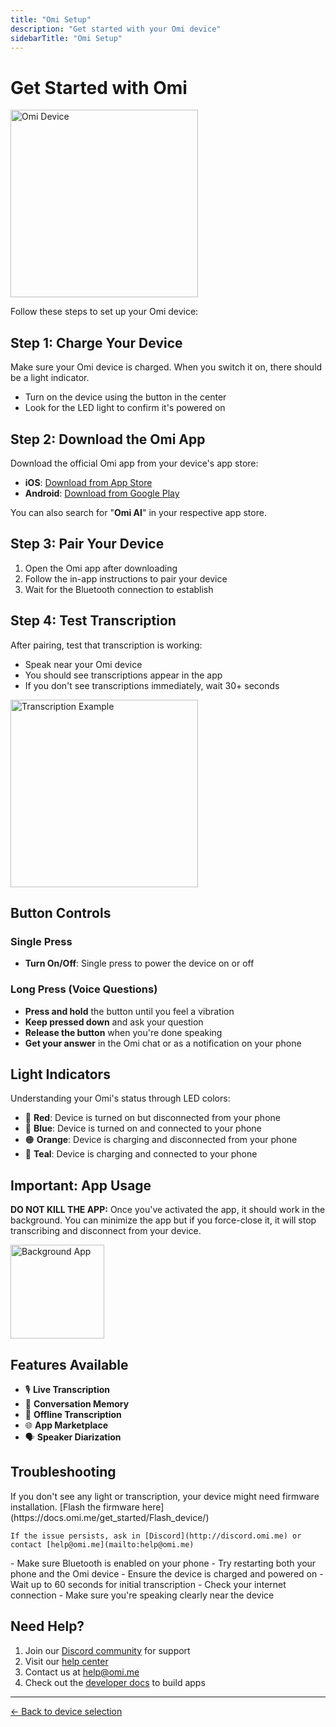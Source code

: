```yaml
---
title: "Omi Setup"
description: "Get started with your Omi device"
sidebarTitle: "Omi Setup"
---
```


# Get Started with Omi

<img src="/omi-without-rope.png" alt="Omi Device" width="300" />

Follow these steps to set up your Omi device:

## Step 1: Charge Your Device

Make sure your Omi device is charged. When you switch it on, there should be a light indicator.

- Turn on the device using the button in the center
- Look for the LED light to confirm it's powered on

## Step 2: Download the Omi App

Download the official Omi app from your device's app store:

- **iOS**: [Download from App Store](https://apps.apple.com/fi/app/omi-ai-smart-meeting-notes/id6502156163)
- **Android**: [Download from Google Play](https://play.google.com/store/apps/details?id=com.friend.ios&hl=en_US&pli=1)

You can also search for "**Omi AI**" in your respective app store.

## Step 3: Pair Your Device

1. Open the Omi app after downloading
2. Follow the in-app instructions to pair your device
3. Wait for the Bluetooth connection to establish

## Step 4: Test Transcription

After pairing, test that transcription is working:

- Speak near your Omi device
- You should see transcriptions appear in the app
- If you don't see transcriptions immediately, wait 30+ seconds

<img src="/images/IMG_5DCB13BE239B-1.jpeg" alt="Transcription Example" width="300" />

## Button Controls

### Single Press
- **Turn On/Off**: Single press to power the device on or off

### Long Press (Voice Questions)
- **Press and hold** the button until you feel a vibration
- **Keep pressed down** and ask your question
- **Release the button** when you're done speaking
- **Get your answer** in the Omi chat or as a notification on your phone

## Light Indicators

Understanding your Omi's status through LED colors:

- 🔴 **Red**: Device is turned on but disconnected from your phone
- 🔵 **Blue**: Device is turned on and connected to your phone  
- 🟠 **Orange**: Device is charging and disconnected from your phone
- 🔵 **Teal**: Device is charging and connected to your phone

## Important: App Usage

**DO NOT KILL THE APP:** Once you've activated the app, it should work in the background. You can minimize the app but if you force-close it, it will stop transcribing and disconnect from your device.

<img src="/images/IMG_1D88FF7716F5-1.jpeg" alt="Background App" width="150" />

## Features Available

- 🎙️ **Live Transcription**
- 🧠 **Conversation Memory**  
- 📡 **Offline Transcription**
- 🌐 **App Marketplace**
- 🗣️ **Speaker Diarization**

## Troubleshooting

<AccordionGroup>
  <Accordion title="No light or transcription appearing">
    If you don't see any light or transcription, your device might need firmware installation. [Flash the firmware here](https://docs.omi.me/get_started/Flash_device/)
    
    If the issue persists, ask in [Discord](http://discord.omi.me) or contact [help@omi.me](mailto:help@omi.me)
  </Accordion>
  <Accordion title="Device won't pair">
    - Make sure Bluetooth is enabled on your phone
    - Try restarting both your phone and the Omi device
    - Ensure the device is charged and powered on
  </Accordion>
  <Accordion title="Transcription is delayed">
    - Wait up to 60 seconds for initial transcription
    - Check your internet connection
    - Make sure you're speaking clearly near the device
  </Accordion>
</AccordionGroup>

## Need Help?

1. Join our [Discord community](http://discord.omi.me) for support
2. Visit our [help center](https://intercom.help/omi-37041f50f654/en)
3. Contact us at [help@omi.me](mailto:help@omi.me)
4. Check out the [developer docs](https://docs.omi.me/doc/developer/apps/Introduction) to build apps

---

[← Back to device selection](/getstartedwithomi) 
